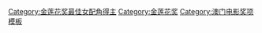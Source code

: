 {{Navbox
|name  = 金蓮花獎最佳女配角
|title = [[澳门国际电影节]][[金莲花奖最佳女配角]]
|titlestyle = background: gold
|groupstyle = background: gold
|bodyclass = hlist
|group1=
|list1 = 
* 2009：[[許晴]]、[[楊萌]]
* 2010：[[謝潤]]
* 2011：[[温碧霞]]
* 2012：[[梁詠琪]]
* 2013：[[鍾欣潼]]
* 2014：[[冯波]]
* 2015：[[宣萱]]
* 2016：[[啟星]]
* 2017：[[趙靜]]、[[李木子]]
* 2018：[[王子文]]
* 2019：[[陈数]]

|below = {{澳門國際電影節金蓮花獎獎項/below}}
|belowstyle = background: #FFEBCD; text-align: center
}}<noinclude>
{{collapsible option}}
[[Category:金莲花奖最佳女配角得主]]
[[Category:金莲花奖]]
[[Category:澳门电影奖项模板]]
</noinclude>